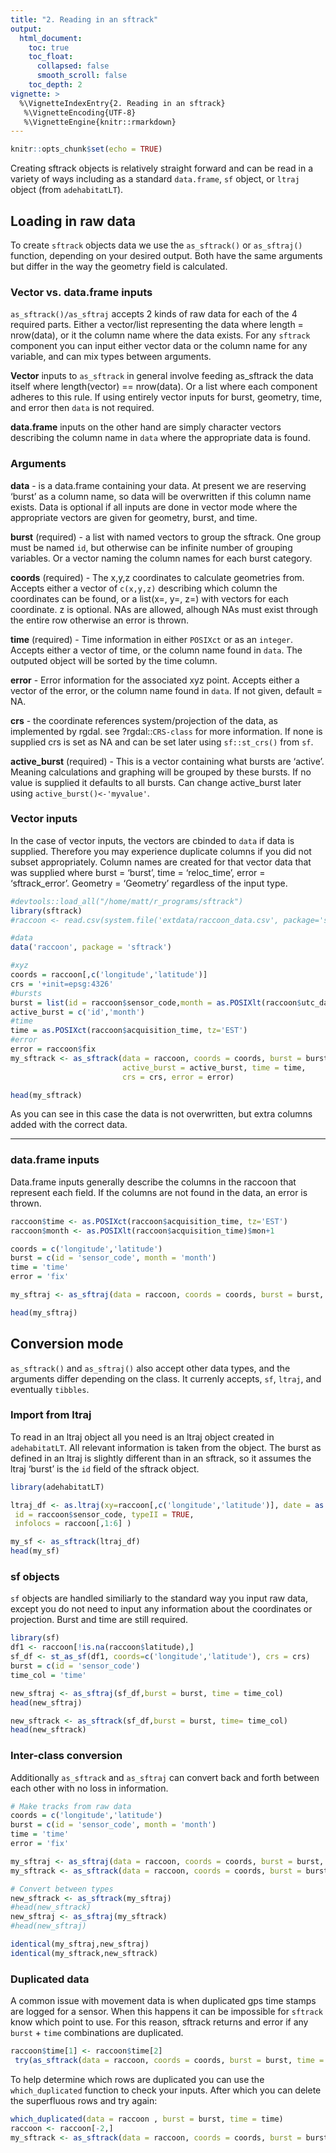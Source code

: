 ```yaml
---
title: "2. Reading in an sftrack"
output:
  html_document:
    toc: true
    toc_float:
      collapsed: false
      smooth_scroll: false
    toc_depth: 2
vignette: >
  %\VignetteIndexEntry{2. Reading in an sftrack}
   %\VignetteEncoding{UTF-8}
   %\VignetteEngine{knitr::rmarkdown}
---
```

```r
knitr::opts_chunk$set(echo = TRUE)
```
Creating sftrack objects is relatively straight forward and can be read in a variety of ways including as a standard `data.frame`, `sf` object, or `ltraj` object (from `adehabitatLT`).  


## Loading in raw data

To create `sftrack` objects data we use the `as_sftrack()` or `as_sftraj()` function, depending on your desired output. Both have the same arguments but differ in the way the geometry field is calculated.  

### Vector vs. data.frame inputs

`as_sftrack()/as_sftraj` accepts 2 kinds of raw data for each of the 4 required parts. Either a vector/list representing the data where length = nrow(data), or it the column name where the data exists. For any `sftrack` component you can input either vector data or the column name for any variable, and can mix types between arguments.

**Vector** inputs to `as_sftrack` in general involve feeding as_sftrack the data itself where length(vector) == nrow(data). Or a list where each component adheres to this rule. If using entirely vector inputs for burst, geometry, time, and error then `data` is not required. 

**data.frame** inputs on the other hand are simply character vectors describing the column name in `data` where the appropriate data is found.

### Arguments 

**data** - is a data.frame containing your data. At present we are reserving 'burst' as a column name, so data will be overwritten if this column name exists. Data is optional if all inputs are done in vector mode where the appropriate vectors are given for geometry, burst, and time.   

**burst** (required) - a list with named vectors to group the sftrack. One group must be named `id`, but otherwise can be infinite number of grouping variables. Or a vector naming the column names for each burst category.     

**coords** (required) - The x,y,z coordinates to calculate geometries from. Accepts either a vector of `c(x,y,z)` describing which column the coordinates can be found, or a list(x=, y=, z=) with vectors for each coordinate. z is optional. NAs are allowed, alhough NAs must exist through the entire row otherwise an error is thrown.  

**time** (required) - Time information in either `POSIXct` or as an `integer`. Accepts either a vector of time, or the column name found in `data`. The outputed object will be sorted by the time column.  

**error** - Error information for the associated xyz point. Accepts either a vector of the error, or the column name found in `data`. If not given, default = NA.

**crs** - the coordinate references system/projection of the data, as implemented by rgdal. see ?rgdal::`CRS-class` for more information. If none is supplied crs is set as NA and can be set later using `sf::st_crs()` from `sf`.  

**active_burst** (required) - This is a vector containing what bursts are 'active'. Meaning calculations and graphing will be grouped by these bursts. If no value is supplied it defaults to all bursts. Can change active_burst later using `active_burst()<-'myvalue'`. 


### Vector inputs

In the case of vector inputs, the vectors are cbinded to `data` if data is supplied. Therefore you may experience duplicate columns if you did not subset appropriately. Column names are created for that vector data that was supplied where burst = 'burst', time = 'reloc_time', error = 'sftrack_error'. Geometry = 'Geometry' regardless of the input type.


```r
#devtools::load_all("/home/matt/r_programs/sftrack")
library(sftrack)
#raccoon <- read.csv(system.file('extdata/raccoon_data.csv', package='sftrack'))

#data
data('raccoon', package = 'sftrack')

#xyz
coords = raccoon[,c('longitude','latitude')]
crs = '+init=epsg:4326'
#bursts
burst = list(id = raccoon$sensor_code,month = as.POSIXlt(raccoon$utc_date)$mon+1)
active_burst = c('id','month')
#time
time = as.POSIXct(raccoon$acquisition_time, tz='EST')
#error
error = raccoon$fix
my_sftrack <- as_sftrack(data = raccoon, coords = coords, burst = burst, 
                         active_burst = active_burst, time = time, 
                         crs = crs, error = error)

head(my_sftrack)

```

As you can see in this case the data is not overwritten, but extra columns added with the correct data.

-------------

### data.frame inputs  

Data.frame inputs generally describe the columns in the raccoon that represent each field. If the columns are not found in the data, an error is thrown. 


```r
raccoon$time <- as.POSIXct(raccoon$acquisition_time, tz='EST')
raccoon$month <- as.POSIXlt(raccoon$acquisition_time)$mon+1

coords = c('longitude','latitude')
burst = c(id = 'sensor_code', month = 'month')
time = 'time'
error = 'fix'

my_sftraj <- as_sftraj(data = raccoon, coords = coords, burst = burst, time = time, error = error)

head(my_sftraj)
```

## Conversion mode

`as_sftrack()` and `as_sftraj()` also accept other data types, and the arguments differ depending on the class. It currenly accepts, `sf`, `ltraj`, and eventually `tibbles`. 

### Import from ltraj
To read in an ltraj object all you need is an ltraj object created in `adehabitatLT`. All relevant information is taken from the object. The burst as defined in an ltraj is slightly different than in an sftrack, so it assumes the ltraj 'burst' is the `id` field of the sftrack object.

```r
library(adehabitatLT)

ltraj_df <- as.ltraj(xy=raccoon[,c('longitude','latitude')], date = as.POSIXct(raccoon$acquisition_time),
 id = raccoon$sensor_code, typeII = TRUE,
 infolocs = raccoon[,1:6] )

my_sf <- as_sftrack(ltraj_df)
head(my_sf)


```

### sf objects
`sf` objects are handled similiarly to the standard way you input raw data, except you do not need to input any information about the coordinates or projection. Burst and time are still required.

```r
library(sf)
df1 <- raccoon[!is.na(raccoon$latitude),]
sf_df <- st_as_sf(df1, coords=c('longitude','latitude'), crs = crs)
burst = c(id = 'sensor_code')
time_col = 'time'

new_sftraj <- as_sftraj(sf_df,burst = burst, time = time_col) 
head(new_sftraj)

new_sftrack <- as_sftrack(sf_df,burst = burst, time= time_col) 
head(new_sftrack)

```

### Inter-class conversion
Additionally `as_sftrack` and `as_sftraj` can convert back and forth between each other with no loss in information.

```r
# Make tracks from raw data
coords = c('longitude','latitude')
burst = c(id = 'sensor_code', month = 'month')
time = 'time'
error = 'fix'

my_sftraj <- as_sftraj(data = raccoon, coords = coords, burst = burst, time = time, error = error)
my_sftrack <- as_sftrack(data = raccoon, coords = coords, burst = burst, time = time, error = error)

# Convert between types
new_sftrack <- as_sftrack(my_sftraj)
#head(new_sftrack)
new_sftraj <- as_sftraj(my_sftrack)
#head(new_sftraj)

identical(my_sftraj,new_sftraj)
identical(my_sftrack,new_sftrack)
```
### Duplicated data
A common issue with movement data is when duplicated gps time stamps are logged for a sensor. When this happens it can be impossible for `sftrack` know which point to use. For this reason, sftrack returns and error if any `burst` + `time` combinations are duplicated. 


```r

raccoon$time[1] <- raccoon$time[2]
 try(as_sftrack(data = raccoon, coords = coords, burst = burst, time = time, error = error))

```
To help determine which rows are duplicated you can use the `which_duplicated` function to check your inputs. After which you can delete the superfluous rows and try again:

```r
which_duplicated(data = raccoon , burst = burst, time = time)
raccoon <- raccoon[-2,]
my_sftrack <- as_sftrack(data = raccoon, coords = coords, burst = burst, time = time, error = error)

```
